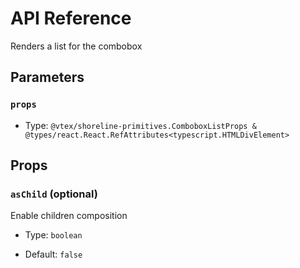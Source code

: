 # API Reference

Renders a list for the combobox

## Parameters

### `props`

- Type: `@vtex/shoreline-primitives.ComboboxListProps & @types/react.React.RefAttributes<typescript.HTMLDivElement>`

## Props

### `asChild` (optional)

Enable children composition

- Type: `boolean`

- Default: `false`
